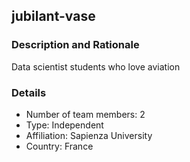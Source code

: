 ## jubilant-vase

### Description and Rationale
Data scientist students who love aviation

### Details

* Number of team members: 2
* Type: Independent
* Affiliation: Sapienza University
* Country: France


